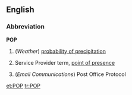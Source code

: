 ==English==

===Abbreviation===
'''POP'''

# (''Weather'') [[probability of precipitation]]
# {{telecommunications}} Service Provider term, [[point of presence]]
# (''Email Communications'') Post Office Protocol

[[et:POP]]
[[tr:POP]]